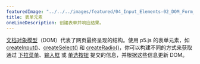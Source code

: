 ---
featuredImage: "../../../images/featured/04_Input_Elements-02_DOM_Form_Elements-thumbnail.png"
title: 表单元素
oneLineDescription: 创建表单并响应结果。
---

<a href="https://developer.mozilla.org/en-US/docs/Web/API/Document_Object_Model" target="_blank">文档对象模型</a>（DOM）代表了网页最终呈现的结构。使用 p5.js 的表单元素，如 <a href="/reference/#/p5/createInput/" target="_blank">createInput()</a>、<a href="/reference/#/p5/createSelect/" target="_blank">createSelect()</a> 和 <a href="/reference/#/p5/createRadio/" target="_blank">createRadio()</a>，你可以构建不同的方式来获取通过 <a href="https://developer.mozilla.org/en-US/docs/Web/HTML/Element/select" target="_blank">下拉菜单</a>、<a href="https://developer.mozilla.org/en-US/docs/Web/HTML/Element/input" target="_blank">输入框</a> 或 <a href="https://developer.mozilla.org/en-US/docs/Web/HTML/Element/input/radio" target="_blank">单选按钮</a> 提交的信息，并根据这些信息更新 DOM。